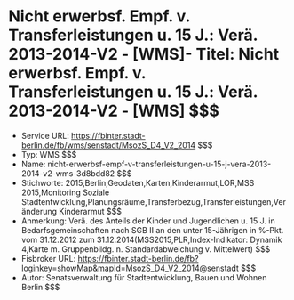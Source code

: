 # Nicht erwerbsf. Empf. v. Transferleistungen u. 15 J.: Verä. 2013-2014-V2 - [WMS]- Titel: Nicht erwerbsf. Empf. v. Transferleistungen u. 15 J.: Verä. 2013-2014-V2 - [WMS] $$$
- Service URL: https://fbinter.stadt-berlin.de/fb/wms/senstadt/MsozS_D4_V2_2014 $$$
- Typ: WMS $$$
- Name: nicht-erwerbsf-empf-v-transferleistungen-u-15-j-vera-2013-2014-v2-wms-3d8bdd82 $$$
- Stichworte: 2015,Berlin,Geodaten,Karten,Kinderarmut,LOR,MSS 2015,Monitoring Soziale Stadtentwicklung,Planungsräume,Transferbezug,Transferleistungen,Veränderung Kinderarmut $$$
- Anmerkung: Verä. des Anteils der Kinder und Jugendlichen u. 15 J. in Bedarfsgemeinschaften nach SGB II an den unter 15-Jährigen in %-Pkt. vom 31.12.2012 zum 31.12.2014(MSS2015,PLR,Index-Indikator: Dynamik 4,Karte m. Gruppenbildg. n. Standardabweichung v. Mittelwert) $$$
- Fisbroker URL: https://fbinter.stadt-berlin.de/fb?loginkey=showMap&mapId=MsozS_D4_V2_2014@senstadt $$$
- Autor: Senatsverwaltung für Stadtentwicklung, Bauen und Wohnen Berlin $$$
